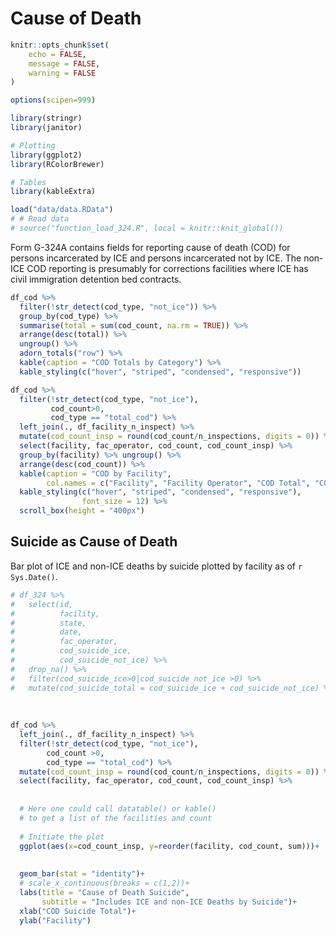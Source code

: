 # Cause of Death

```r
knitr::opts_chunk$set(
	echo = FALSE,
	message = FALSE,
	warning = FALSE
)

options(scipen=999)
```

```r
library(stringr)
library(janitor)

# Plotting
library(ggplot2)
library(RColorBrewer)

# Tables
library(kableExtra)

load("data/data.RData")
# # Read data
# source("function_load_324.R", local = knitr::knit_global())
```

Form G-324A contains fields for reporting cause of death (COD) for persons incarcerated by ICE and persons incarcerated not by ICE. The non-ICE COD reporting is presumably for corrections facilities where ICE has civil immigration detention bed contracts.

```r
df_cod %>% 
  filter(!str_detect(cod_type, "not_ice")) %>% 
  group_by(cod_type) %>% 
  summarise(total = sum(cod_count, na.rm = TRUE)) %>% 
  arrange(desc(total)) %>% 
  ungroup() %>% 
  adorn_totals("row") %>% 
  kable(caption = "COD Totals by Category") %>% 
  kable_styling(c("hover", "striped", "condensed", "responsive"))
```

```r
df_cod %>% 
  filter(!str_detect(cod_type, "not_ice"),
         cod_count>0,
         cod_type == "total_cod") %>% 
  left_join(., df_facility_n_inspect) %>% 
  mutate(cod_count_insp = round(cod_count/n_inspections, digits = 0)) %>% 
  select(facility, fac_operator, cod_count, cod_count_insp) %>% 
  group_by(facility) %>% ungroup() %>% 
  arrange(desc(cod_count)) %>% 
  kable(caption = "COD by Facility",
        col.names = c("Facility", "Facility Operator", "COD Total", "COD Total by Inspection")) %>% 
  kable_styling(c("hover", "striped", "condensed", "responsive"),
                font_size = 12) %>% 
  scroll_box(height = "400px")
```

## Suicide as Cause of Death

Bar plot of ICE and non-ICE deaths by suicide plotted by facility as of `r Sys.Date()`.

```r
 
# df_324 %>%
#   select(id,
#          facility,
#          state,
#          date,
#          fac_operator,
#          cod_suicide_ice,
#          cod_suicide_not_ice) %>%
#   drop_na() %>%
#   filter(cod_suicide_ice>0|cod_suicide_not_ice >0) %>% 
#   mutate(cod_suicide_total = cod_suicide_ice + cod_suicide_not_ice) %>% 
  
  
  
df_cod %>% 
  left_join(., df_facility_n_inspect) %>%
  filter(!str_detect(cod_type, "not_ice"),
        cod_count >0,
        cod_type == "total_cod") %>% 
  mutate(cod_count_insp = round(cod_count/n_inspections, digits = 0)) %>% 
  select(facility, fac_operator, cod_count, cod_count_insp) %>% 
  
  
  # Here one could call datatable() or kable()
  # to get a list of the facilities and count
  
  # Initiate the plot
  ggplot(aes(x=cod_count_insp, y=reorder(facility, cod_count, sum)))+
  
  
  geom_bar(stat = "identity")+
  # scale_x_continuous(breaks = c(1,2))+
  labs(title = "Cause of Death Suicide",
       subtitle = "Includes ICE and non-ICE Deaths by Suicide")+
  xlab("COD Suicide Total")+
  ylab("Facility")
```
